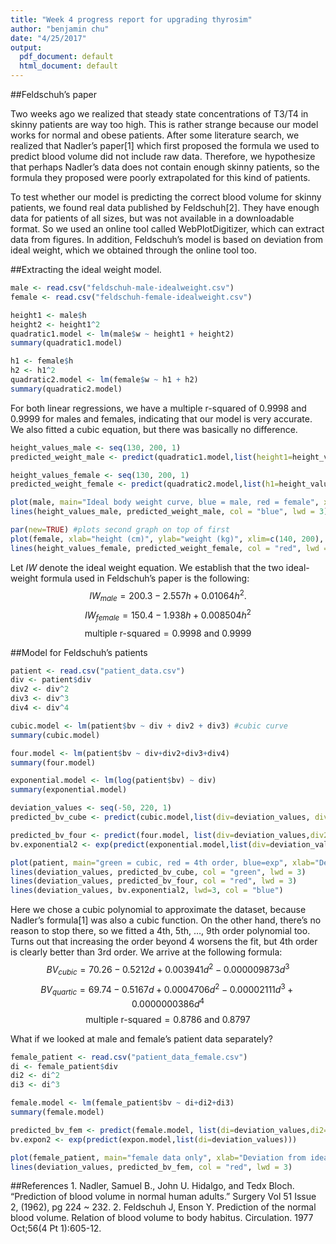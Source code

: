 ```yaml
---
title: "Week 4 progress report for upgrading thyrosim"
author: "benjamin chu"
date: "4/25/2017"
output:
  pdf_document: default
  html_document: default
---
```


##Feldschuh's paper

Two weeks ago we realized that steady state concentrations of T3/T4 in skinny patients are way too high. This is rather strange because our model works for normal and obese patients. After some literature search, we realized that Nadler's paper[1] which first proposed the formula we used to predict blood volume did not include raw data. Therefore, we hypothesize that perhaps Nadler's data does not contain enough skinny patients, so the formula they proposed were poorly extrapolated for this kind of patients. 

To test whether our model is predicting the correct blood volume for skinny patients, we found real data published by Feldschuh[2]. They have enough data for patients of all sizes, but was not available in a downloadable format. So we used an online tool called WebPlotDigitizer, which can extract data from figures. In addition, Feldschuh's model is based on deviation from ideal weight, which we obtained through the online tool too. 

##Extracting the ideal weight model. 
```r
male <- read.csv("feldschuh-male-idealweight.csv")
female <- read.csv("feldschuh-female-idealweight.csv")

height1 <- male$h
height2 <- height1^2
quadratic1.model <- lm(male$w ~ height1 + height2)
summary(quadratic1.model)

h1 <- female$h
h2 <- h1^2
quadratic2.model <- lm(female$w ~ h1 + h2)
summary(quadratic2.model)
```

For both linear regressions, we have a multiple r-squared of 0.9998 and 0.9999 for males and females, indicating that our model is very accurate. We also fitted a cubic equation, but there was basically no difference. 

```r
height_values_male <- seq(130, 200, 1)
predicted_weight_male <- predict(quadratic1.model,list(height1=height_values_male, height2=height_values_male^2))

height_values_female <- seq(130, 200, 1)
predicted_weight_female <- predict(quadratic2.model,list(h1=height_values_female, h2=height_values_female^2))

plot(male, main="Ideal body weight curve, blue = male, red = female", xlab="height (cm)", ylab="weight (kg)", xlim=c(140, 200), ylim=c(40, 100))
lines(height_values_male, predicted_weight_male, col = "blue", lwd = 3)

par(new=TRUE) #plots second graph on top of first
plot(female, xlab="height (cm)", ylab="weight (kg)", xlim=c(140, 200), ylim=c(40, 100))
lines(height_values_female, predicted_weight_female, col = "red", lwd = 3)

```

Let $IW$ denote the ideal weight equation. We establish that the two ideal-weight formula used in Feldschuh's paper is the following:
$$IW_{male} = 200.3 - 2.557 h + 0.01064 h^2.$$
$$IW_{female} = 150.4 - 1.938 h + 0.008504h^2$$
$$\text{multiple r-squared} = 0.9998 \text{ and } 0.9999$$

##Model for Feldschuh's patients

```r
patient <- read.csv("patient_data.csv")
div <- patient$div
div2 <- div^2
div3 <- div^3
div4 <- div^4

cubic.model <- lm(patient$bv ~ div + div2 + div3) #cubic curve
summary(cubic.model)

four.model <- lm(patient$bv ~ div+div2+div3+div4)
summary(four.model)

exponential.model <- lm(log(patient$bv) ~ div)
summary(exponential.model)
```

```r
deviation_values <- seq(-50, 220, 1)
predicted_bv_cube <- predict(cubic.model,list(div=deviation_values, div2=deviation_values^2, div3=deviation_values^3))

predicted_bv_four <- predict(four.model, list(div=deviation_values,div2=deviation_values^2, div3=deviation_values^3, div4=deviation_values^4))
bv.exponential2 <- exp(predict(exponential.model,list(div=deviation_values)))

plot(patient, main="green = cubic, red = 4th order, blue=exp", xlab="Deviation from ideal weight (%)", ylab="Blood volume (ml/kg)")
lines(deviation_values, predicted_bv_cube, col = "green", lwd = 3)
lines(deviation_values, predicted_bv_four, col = "red", lwd = 3)
lines(deviation_values, bv.exponential2, lwd=3, col = "blue")
```


Here we chose a cubic polynomial to approximate the dataset, because Nadler's formula[1] was also a cubic function. On the other hand, there's no reason to stop there, so we fitted a 4th, 5th, ..., 9th order polynomial too. Turns out that increasing the order beyond 4 worsens the fit, but 4th order is clearly better than 3rd order. We arrive at the following formula:
$$BV_{cubic} = 70.26 - 0.5212 d + 0.003941 d^2 - 0.000009873 d^3$$
$$BV_{quartic} = 69.74 - 0.5167d + 0.0004706d^2 - 0.00002111d^3 + 0.0000000386d^4$$
$$\text{multiple r-squared} = 0.8786 \text{ and } 0.8797$$

What if we looked at male and female's patient data separately?

```r
female_patient <- read.csv("patient_data_female.csv")
di <- female_patient$div
di2 <- di^2
di3 <- di^3

female.model <- lm(female_patient$bv ~ di+di2+di3)
summary(female.model)

predicted_bv_fem <- predict(female.model, list(di=deviation_values,di2=deviation_values^2, di3=deviation_values^3))
bv.expon2 <- exp(predict(expon.model,list(di=deviation_values)))

plot(female_patient, main="female data only", xlab="Deviation from ideal weight (%)", ylab="Blood volume (ml/kg)")
lines(deviation_values, predicted_bv_fem, col = "red", lwd = 3)
```


##References
1. Nadler, Samuel B., John U. Hidalgo, and Tedx Bloch. "Prediction of blood volume in normal human adults." Surgery Vol 51 Issue 2, (1962), pg 224 ~ 232.
2. Feldschuh J, Enson Y. Prediction of the normal blood volume. Relation of blood volume to body habitus. Circulation. 1977 Oct;56(4 Pt 1):605-12.